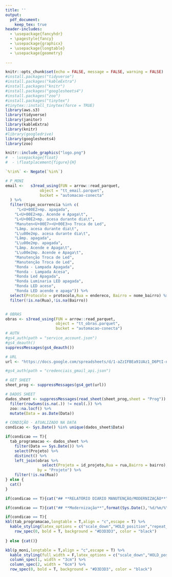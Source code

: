 ```yaml
---
title: ''
output: 
  pdf_document:
    keep_tex: true
header-includes:
  - \usepackage{fancyhdr}
  - \pagestyle{fancy}
  - \usepackage{graphicx}
  - \usepackage{longtable}
  - \usepackage{geometry}   
  
---
```


```r
knitr::opts_chunk$set(echo = FALSE, message = FALSE, warning = FALSE)
#install.packages("tidyverse")
#install.packages("kableExtra")
#install.packages("knitr")
#install.packages("googlesheets4")
#install.packages("zoo")
#install.packages("tinytex")
#tinytex::install_tinytex(force = TRUE)
library(aws.s3)
library(tidyverse)
library(janitor)
library(kableExtra)
library(knitr)
#library(googledrive)
library(googlesheets4)
library(zoo)

```

```r
knitr::include_graphics("logo.png")
#  - \usepackage{float}
#  - \floatplacement{figure}{H}
```

\addtolength{\headheight}{2.5cm} 
\fancypagestyle{plain}{} 
\pagestyle{fancy} 
\fancyhead[C]{\includegraphics[width = 480pt]{logo.png}}
\renewcommand{\headrulewidth}{0pt} 




```r

`%!in%` <- Negate(`%in%`) 

# P_MONI
email <-   s3read_using(FUN = arrow::read_parquet,
               object = "tt_email.parquet",
               bucket = "automacao-conecta"
  ) %>%
  filter(tipo_ocorrencia %in% c(
     "L<U+00E2>mp. apagada",
    "L<U+00E2>mp. Acende e Apaga\t",
    "L<U+00E2>mp. acesa durante dia\t",
    "Manuten<U+00E7><U+00E3>o Troca de Led",
    "Lâmp. acesa durante dia\t",
    "L\u00e2mp. acesa durante dia\t",
    "Lâmp. apagada",
    "L\u00e2mp. apagada",
    "Lâmp. Acende e Apaga\t",
    "L\u00e2mp. Acende e Apaga\t",
    "Manutenção Troca de Led",
    "Manutenção Troca de Led",
    "Ronda - Lampada Apagada",
    "Ronda - Lampada Acesa",
    "Ronda Led Apagada",
    "Ronda Luminaria LED apagada",
    "Ronda LED aceso",
    "Ronda LED acende e apaga")) %>% 
  select(Protocolo = protocolo,Rua = endereco, Bairro = nome_bairro) %>% 
  filter(!is.na(Rua),!is.na(Bairro)) 


# OBRAS
obras <- s3read_using(FUN = arrow::read_parquet,
                      object = "tt_obras.parquet",
                      bucket = "automacao-conecta") 
# AUTH
#gs4_auth(path = "service_account.json")
#gs4_deauth()
suppressMessages(gs4_deauth())

# URL
url <- "https://docs.google.com/spreadsheets/d/1-aZzIFBEa91UAz1_D6PtI-nyl-fDmTqrLiBv_F2fiBI/edit?gid=1623874226#gid=1623874226"

#gs4_auth(path = "credenciais_gmail_api.json")

# GET SHEET
sheet_prog <- suppressMessages(gs4_get(url)) 

# DADOS SHEET
dados_sheet <- suppressMessages(read_sheet(sheet_prog,sheet = "Prog")) %>% 
  filter(rowSums(is.na(.)) != ncol(.)) %>% 
  zoo::na.locf() %>% 
  mutate(Data = as.Date(Data))

# CONDIÇÃO - ATUALIZADO NA DATA
condicao <- Sys.Date() %in% unique(dados_sheet$Data)

if(condicao == T){
  tab_programacao <- dados_sheet %>% 
    filter(Data == Sys.Date()) %>% 
    select(Projeto) %>% 
    distinct() %>% 
    left_join(obras %>% 
                select(Projeto = id_projeto,Rua = rua,Bairro = bairro),
              by = "Projeto") %>% 
    filter(!is.na(Rua)) 
} else {
  cat()
}


```


```R
if(condicao == T){cat("## **RELATÓRIO DIARIO MANUTENÇÃO/MODERNIZAÇÃO**","\n","\n")} else{cat()}

if(condicao == T){cat("## **Modernização**",format(Sys.Date(),'%d/%m/%Y'),"(Suscetível a mudanças ao decorrer do turno)","\n")} else{cat()}

if(condicao == T){
kbl(tab_programacao,longtable = T,align = "c",escape = T) %>% 
  kable_styling(latex_options = c("scale_down","HOLD_position","repeat_header")) %>% 
    row_spec(0, bold = T, background = "#D3D3D3", color = "black")
  
} else {cat()}

```





```r
kbl(p_moni,longtable = T,align = "c",escape = T) %>% 
  kable_styling(full_width = F,latex_options = c("scale_down","HOLD_position","repeat_header")) %>% 
  column_spec(1, width = "3cm") %>% 
  column_spec(2, width = "6cm") %>% 
  row_spec(0, bold = T, background = "#D3D3D3", color = "black")
```
